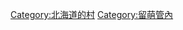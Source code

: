 {{Commonscat|Shosanbetsu, Hokkaido}}
{{Catmore}}

{{DEFAULTSORT:Shosanbetsu}}
[[Category:北海道的村|Category:北海道的村]]
[[Category:留萌管內|Category:留萌管內]]